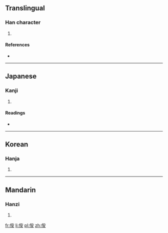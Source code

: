 ==Translingual==

===Han character===
{{Han char|rn=9|rad=人|as=06|sn=8|four=2324<sub>4</sub>|canj=人十女 (OJV)|ids=⿰[[亻]][[安]]}}

# {{defn|Han|sort=人06}}

====References====
* {{Han ref|kx=0102.060|dkj=00595|dj=0216.060|hdz=10154.040|uh=4F92|ud=20370|bh=CBC8|bd=52168}}

----

==Japanese==

===Kanji===
{{ja-kanji|grade=|rs=人06}}

# {{defn|lang=ja|sort=人06}}

====Readings====
* {{ja-readings|on=[[あん]] (an)|kun=[[やすらか]] (yasuraka)}}

----

==Korean==

===Hanja===
{{ko-hanja|hangeul=안|rv=an|mr=an}}

# {{defn|lang=ko|sort=人06}}

----

==Mandarin==

===Hanzi===
{{cmn-hanzi|pin=[[ān]] ([[an1]])|wg=an<sup>1</sup>}}

# {{defn|lang=cmn|sort=人06}}

[[fr:侒]]
[[li:侒]]
[[pl:侒]]
[[zh:侒]]